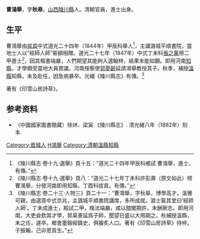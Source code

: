 '''曹鴻舉'''，字'''秋皋'''，[[山西|山西]][[陵川縣|陵川縣]]人。清朝官員，進士出身。

==生平==
曹鴻舉由[[拔貢|拔貢]]中式道光二十四年（1844年）甲辰科舉人<ref>《陵川縣志·卷十九·選舉》頁十五：“道光二十四年甲辰科鄉試  曹鴻舉，進士，有傳。”</ref>，主講潞城平順書院，當地士人以“經師人師”匾額相贈。道光二十七年（1847年）中式丁未科[[張之萬|張之萬]]榜二甲進士<ref>《陵川縣志·卷十九·選舉》頁八：“道光二十七年丁未科許彭壽（原文如此）榜 曹鴻舉，分發河南即用知縣，丁酉科拔貢。有傳。”</ref>，因其楷書端嚴，人們期望其能夠入選翰林，結果未能如願。即用河南[[知縣|知縣]]，才學頗受當地大員賞識，河南按察使[[郭夢齡|郭夢齡]]延請鴻舉教授其子。秋季，補授[[溫縣|溫縣]]知縣，未及赴任，因急病暴卒。光緒《陵川縣志》有傳。<ref>《陵川縣志·卷二十三·人物三》頁二十一：“曹鴻舉，字秋皋，博學高才，溫雅可親，由選貢中式京兆，主潞城平順書院講席，多所成就。潞士匾其堂曰‘經師人師’。丁未成進士，殿試二甲，楷法端嚴，咸以舘閣期許，未酬厥志。即用河南，大吏僉欽其才學，郭臬憲延爲子師，聞望日盛以大用期之。秋補授溫縣，未之任，遽卒。鄉會墨鎔經鑄史，俱膾炙人口。著有《印雪山房詩草》待梓。子振翰，己卯恩貢生。”</ref>

著有《印雪山房詩草》。

== 参考资料 ==
{{reflist}}
*（中國國家圖書館藏）徐炢、梁寅.《陵川縣志》.  清光緒八年（1882年）刻本.

{{道光二十七年丁未科殿試金榜}}

{{Authority control}}

{{DEFAULTSORT:Cao曹}}
[[Category:晋城人|Category:晋城人]]
[[Category:曹姓|H鴻舉]]
[[Category:清朝溫縣知縣|Category:清朝溫縣知縣]]


{{清朝人物小作品}}